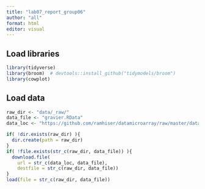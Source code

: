 ```yaml
---
title: "lab07_report_group06"
author: "all"
format: html
editor: visual
---
```


## Load libraries

```r
library(tidyverse)
library(broom)  # devtools::install_github("tidymodels/broom")
library(cowplot)
```
## Load data
```r
raw_dir <- "data/_raw/"
data_file <- "gravier.RData"
data_loc <- "https://github.com/ramhiser/datamicroarray/raw/master/data/"

if( !dir.exists(raw_dir) ){
  dir.create(path = raw_dir)
}
if( !file.exists(str_c(raw_dir, data_file)) ){
  download.file(
    url = str_c(data_loc, data_file),
    destfile = str_c(raw_dir, data_file))
}
load(file = str_c(raw_dir, data_file))
```

